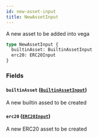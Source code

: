 ```yaml
---
id: new-asset-input
title: NewAssetInput
---
```


A new asset to be added into vega

```graphql
type NewAssetInput {
  builtinAsset: BuiltinAssetInput
  erc20: ERC20Input
}
```

### Fields

#### `builtinAsset` ([`BuiltinAssetInput`](/graphql/inputs/builtin-asset-input))

A new builtin assed to be created

#### `erc20` ([`ERC20Input`](/graphql/inputs/erc-20-input))

A new ERC20 asset to be created
